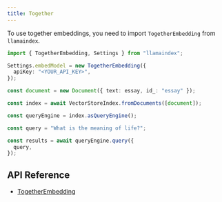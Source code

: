 ```yaml
---
title: Together
---
```


To use together embeddings, you need to import `TogetherEmbedding` from `llamaindex`.

```ts
import { TogetherEmbedding, Settings } from "llamaindex";

Settings.embedModel = new TogetherEmbedding({
  apiKey: "<YOUR_API_KEY>",
});

const document = new Document({ text: essay, id_: "essay" });

const index = await VectorStoreIndex.fromDocuments([document]);

const queryEngine = index.asQueryEngine();

const query = "What is the meaning of life?";

const results = await queryEngine.query({
  query,
});
```

## API Reference

- [TogetherEmbedding](/docs/api/classes/TogetherEmbedding)

